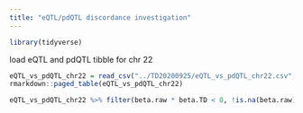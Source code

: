 ```yaml
---
title: "eQTL/pdQTL discordance investigation"
---
```


```r
library(tidyverse)
```

load eQTL and pdQTL tibble for chr 22

```r
eQTL_vs_pdQTL_chr22 = read_csv("../TD20200925/eQTL_vs_pdQTL_chr22.csv", col_types = cols())
rmarkdown::paged_table(eQTL_vs_pdQTL_chr22)
```

```r
eQTL_vs_pdQTL_chr22 %>% filter(beta.raw * beta.TD < 0, !is.na(beta.raw), !is.na(beta.TD)) %>% ggplot(aes(beta.raw, beta.TD)) + geom_point()
```

